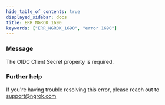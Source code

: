 ```yaml
---
hide_table_of_contents: true
displayed_sidebar: docs
title: ERR_NGROK_1690
keywords: ["ERR_NGROK_1690", "error 1690"]
---
```


### Message

The OIDC Client Secret property is required.

### Further help

If you're having trouble resolving this error, please reach out to [support@ngrok.com](mailto:support@ngrok.com?subject=Help%20with%20ERR_NGROK_1690)
